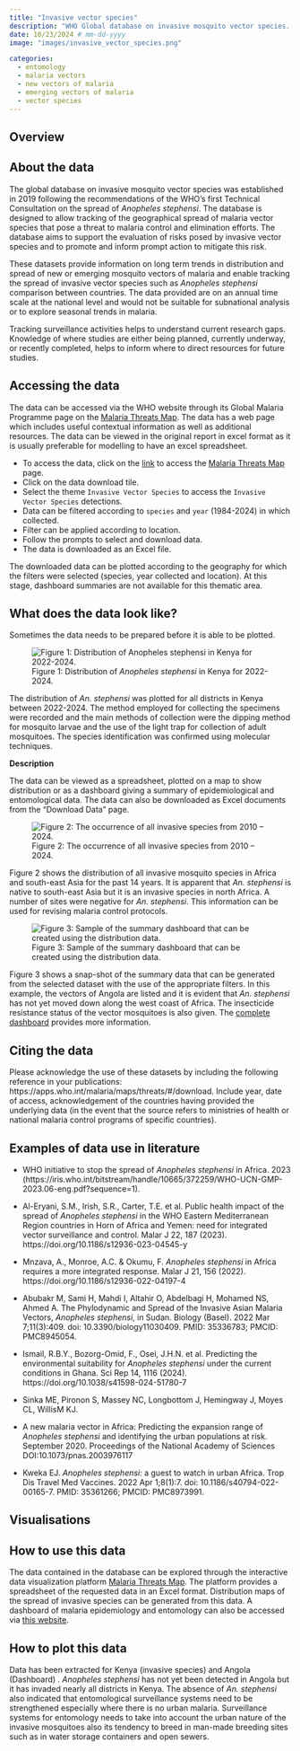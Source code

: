 ```yaml
---
title: "Invasive vector species"
description: "WHO Global database on invasive mosquito vector species. At present, the database contains data on detection of *Anopheles stephensi* outside of its native ecosystems."
date: 10/23/2024 # mm-dd-yyyy
image: "images/invasive_vector_species.png"

categories:
  - entomology
  - malaria vectors
  - new vectors of malaria
  - emerging vectors of malaria
  - vector species
---
```


::: {.page-tabs .panel-tabset}

## Overview

<h2>About the data</h2>

The global database on invasive mosquito vector species was established in 2019 following the recommendations of the WHO's first Technical Consultation on the spread of *Anopheles stephensi*. The database is designed to allow tracking of the geographical spread of malaria vector species that pose a threat to malaria control and elimination efforts. The database aims to support the evaluation of risks posed by invasive vector species and to promote and inform prompt action to mitigate this risk.

These datasets provide information on long term trends in distribution and spread of new or emerging mosquito vectors of malaria and enable tracking the spread of invasive vector species such as *Anopheles stephensi* comparison between countries. The data provided are on an annual time scale at the national level and would not be suitable for subnational analysis or to explore seasonal trends in malaria.

Tracking surveillance activities helps to understand current research gaps. Knowledge of where studies are either being planned, currently underway, or recently completed, helps to inform where to direct resources for future studies.

<h2>Accessing the data</H2>

The data can be accessed via the WHO website through its Global Malaria Programme page on the [Malaria Threats Map](https://apps.who.int/malaria/maps/threats/#/stories?theme=prevention).  The data has a web page which includes useful contextual information as well as additional resources. The data can be viewed in the original report in excel format as it is usually preferable for modelling to have an excel spreadsheet.

- To access the data, click on the [link](https://apps.who.int/malaria/maps/threats) to access the [Malaria Threats Map](https://apps.who.int/malaria/maps/threats/) page. 
- Click on the data download tile. 
- Select the theme `Invasive Vector Species` to access the `Invasive Vector Species` detections. 
- Data can be filtered according to `species` and `year` (1984-2024) in which collected. 
- Filter can be applied according to location. 
- Follow the prompts to select and download data. 
- The data is downloaded as an Excel file. 


The downloaded data can be plotted according to the geography for which the filters were selected (species, year collected and location). At this stage, dashboard summaries are not available for this thematic area.

<h2>What does the data look like?</h2>

Sometimes the data needs to be prepared before it is able to be plotted.

![Figure 1: Distribution of *Anopheles stephensi* in Kenya for 2022-2024.](images/distributionn_of_anopheles_stephensi_kenya.png){fig-align="left"}

The distribution of *An. stephensi* was plotted for all districts in Kenya between 2022-2024. The method employed for collecting the specimens were recorded and the main methods of collection were the dipping method for mosquito larvae and the use of the light trap for collection of adult mosquitoes. The species identification was confirmed using molecular techniques.

**Description**

The data can be viewed as a spreadsheet, plotted on a map to show distribution or as a dashboard giving a summary of epidemiological and entomological data. The data can also be downloaded as Excel documents from the "Download Data" page.

![Figure 2: The occurrence of all invasive species from 2010 – 2024.](images/occurance_of_invasive_species.png){fig-align="left"}

Figure 2 shows the distribution of all invasive mosquito species in Africa and south-east Asia for the past 14 years. It is apparent that *An. stephensi* is native to south-east Asia but it is an invasive species in north Africa. A number of sites were negative for *An. stephensi*. This information can be used for revising malaria control protocols.

![Figure 3: Sample of the summary dashboard that can be created using the distribution data.](images/summary_dashboard.png){fig-align="left"}

Figure 3 shows a snap-shot of the summary data that can be generated from the selected dataset with the use of the appropriate filters. In this example, the vectors of Angola are listed and it is evident that *An. stephensi* has not yet moved down along the west coast of Africa. The insecticide resistance status of the vector mosquitoes is also given. The [complete dashboard](https://apps.who.int/malaria/maps/threats/#/dashboards?country=AO&theme=prevention) provides more information.

<h2>Citing the data</h2>

Please acknowledge the use of these datasets by including the following reference in your publications: https://apps.who.int/malaria/maps/threats/#/download. Include year, date of access, acknowledgement of the countries having provided the underlying data (in the event that the source refers to ministries of health or national malaria control programs of specific countries).

<h2>Examples of data use in literature</h2>

- WHO initiative to stop the spread of *Anopheles stephensi* in Africa. 2023 (https://iris.who.int/bitstream/handle/10665/372259/WHO-UCN-GMP-2023.06-eng.pdf?sequence=1). 

- Al-Eryani, S.M., Irish, S.R., Carter, T.E. et al. Public health impact of the spread of *Anopheles stephensi* in the WHO Eastern Mediterranean Region countries in Horn of Africa and Yemen: need for integrated vector surveillance and control. Malar J 22, 187 (2023). https://doi.org/10.1186/s12936-023-04545-y

- Mnzava, A., Monroe, A.C. & Okumu, F. *Anopheles stephensi* in Africa requires a more integrated response. Malar J 21, 156 (2022). https://doi.org/10.1186/s12936-022-04197-4

- Abubakr M, Sami H, Mahdi I, Altahir O, Abdelbagi H, Mohamed NS, Ahmed A. The Phylodynamic and Spread of the Invasive Asian Malaria Vectors, *Anopheles stephensi*, in Sudan. Biology (Basel). 2022 Mar 7;11(3):409. doi: 10.3390/biology11030409. PMID: 35336783; PMCID: PMC8945054.

- Ismail, R.B.Y., Bozorg-Omid, F., Osei, J.H.N. et al. Predicting the environmental suitability for *Anopheles stephensi* under the current conditions in Ghana. Sci Rep 14, 1116 (2024). https://doi.org/10.1038/s41598-024-51780-7

- Sinka ME,  Pironon S, Massey NC, Longbottom J, Hemingway J, Moyes CL, WillisM KJ.

- A new malaria vector in Africa: Predicting the expansion range of *Anopheles stephensi* and identifying the urban populations at risk. September 2020. Proceedings of the National Academy of Sciences DOI:10.1073/pnas.2003976117

- Kweka EJ. *Anopheles stephensi*: a guest to watch in urban Africa. Trop Dis Travel Med Vaccines. 2022 Apr 1;8(1):7. doi: 10.1186/s40794-022-00165-7. PMID: 35361266; PMCID: PMC8973991.

## Visualisations

<h2>How to use this data</h2>

The data contained in the database can be explored through the interactive data visualization platform [Malaria Threats Map](https://www.who.int/teams/global-malaria-programme/surveillance/malaria-threats-map). The platform provides a spreadsheet of the requested data in an Excel format. Distribution maps of the spread of invasive species can be generated from this data. A dashboard of malaria epidemiology and entomology can also be accessed via [this website](https://apps.who.int/malaria/maps/threats/#/dashboards?country=AO).

<h2>How to plot this data</h2>

Data has been extracted for Kenya (invasive species) and Angola (Dashboard) . *Anopheles stephensi* has not yet been detected in Angola but it has invaded nearly all districts in Kenya. The absence of *An. stephensi* also indicated that entomological surveillance systems need to be strengthened especially where there is no urban malaria. Surveillance systems for entomology needs to take into account the urban nature of the invasive mosquitoes also its tendency to breed in man-made breeding sites such as in water storage containers and open sewers. 

:::